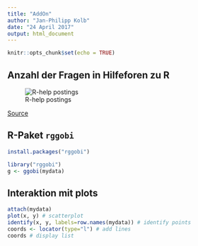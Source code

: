 ```yaml
---
title: "AddOn"
author: "Jan-Philipp Kolb"
date: "24 April 2017"
output: html_document
---
```


```r
knitr::opts_chunk$set(echo = TRUE)
```


## Anzahl der Fragen in Hilfeforen zu R

![R-help postings](http://i1.wp.com/badhessian.org/wp-content/uploads/2013/04/monthly_posts-300x150.png?zoom=2&resize=300%2C150)

[Source](http://www.r-bloggers.com/has-r-help-gotten-meaner-over-time-and-what-does-mancur-olson-have-to-say-about-it/)


<!--
https://github.com/Japhilko/IntroR/blob/master/2017/slides/ ?raw=true
-->


## R-Paket `rggobi`

```r
install.packages("rggobi")
```


```r
library("rggobi")
g <- ggobi(mydata) 
```

## Interaktion mit plots

```r
attach(mydata)
plot(x, y) # scatterplot
identify(x, y, labels=row.names(mydata)) # identify points
coords <- locator(type="l") # add lines
coords # display list 
```

